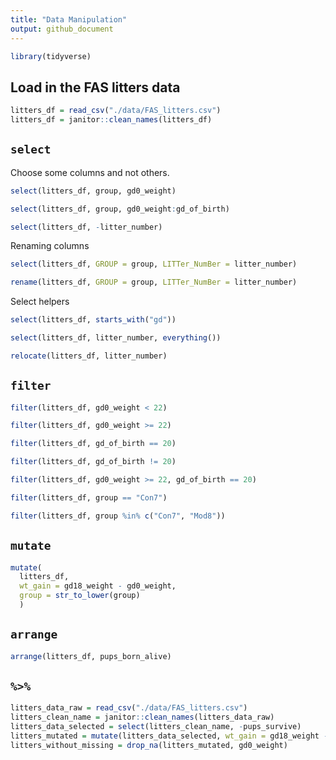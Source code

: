 ```yaml
---
title: "Data Manipulation"
output: github_document
---
```


```r
library(tidyverse)
```


## Load in the FAS litters data

```r
litters_df = read_csv("./data/FAS_litters.csv")
litters_df = janitor::clean_names(litters_df)
```

## `select`

Choose some columns and not others.


```r
select(litters_df, group, gd0_weight)
```


```r
select(litters_df, group, gd0_weight:gd_of_birth)
```


```r
select(litters_df, -litter_number)
```


Renaming columns


```r
select(litters_df, GROUP = group, LITTer_NumBer = litter_number)
```


```r
rename(litters_df, GROUP = group, LITTer_NumBer = litter_number)
```


Select helpers

```r
select(litters_df, starts_with("gd"))
```

```r
select(litters_df, litter_number, everything())
```


```r
relocate(litters_df, litter_number)
```


## `filter`


```r
filter(litters_df, gd0_weight < 22)
```



```r
filter(litters_df, gd0_weight >= 22)
```


```r
filter(litters_df, gd_of_birth == 20)
```


```r
filter(litters_df, gd_of_birth != 20)
```


```r
filter(litters_df, gd0_weight >= 22, gd_of_birth == 20)
```


```r
filter(litters_df, group == "Con7")
```


```r
filter(litters_df, group %in% c("Con7", "Mod8"))
```


## `mutate`

```r
mutate(
  litters_df, 
  wt_gain = gd18_weight - gd0_weight,
  group = str_to_lower(group)
  )
```


## `arrange`

```r
arrange(litters_df, pups_born_alive)
```



## `%>%`


```r
litters_data_raw = read_csv("./data/FAS_litters.csv")
litters_clean_name = janitor::clean_names(litters_data_raw)
litters_data_selected = select(litters_clean_name, -pups_survive)
litters_mutated = mutate(litters_data_selected, wt_gain = gd18_weight - gd0_weight)
litters_without_missing = drop_na(litters_mutated, gd0_weight)
```









